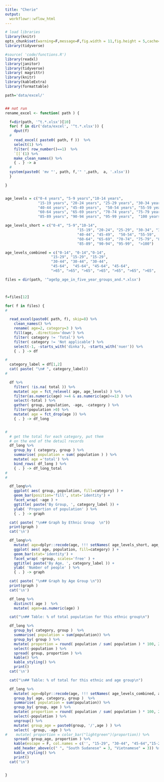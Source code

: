 ```yaml
---
title: "Cherie"
output:
  workflowr::wflow_html
---
```


<style>
img {
max-width: none;

    /* other options:
    max-width: 200%;
    max-width: 700px;
    max-width: 9in;
    max-width: 25cm;
    etc
    */
    }
</style>

```r

# load libraries
library(knitr)
opts_chunk$set(warning=F,message=F,fig.width = 11,fig.height = 5,cache=F, echo=FALSE)
library(tidyverse)

#source( 'code/functions.R')
library(readxl)
library(janitor)
library(tidyverse)
library( magrittr)
library(knitr)
library(kableExtra)
library(formattable)

```

```r
path='data/excel/'


## not run
rename_excel <- function( path ) {

  f=dir(path, '^t.*.xlsx')[10]
  for( f in dir('data/excel', '^t.*.xlsx')) {
    dput(f)
  #
    read_excel( paste0( path, f ))  %>%
    select(1) %>%
    filter( row_number()==1)  %>%
    `[[`(1) %>% 
    make_clean_names() %>%
    { . } -> a
  #
  system(paste0( 'mv "', path, f,'" ',path,  a, '.xlsx'))
  }  

}


age_levels = c("0-4 years", "5-9 years","10-14 years",
               "15-19 years", "20-24 years", "25-29 years", "30-34 years", "35-39 years",
               "40-44 years", "45-49 years",  "50-54 years", "55-59 years",
               "60-64 years", "65-69 years", "70-74 years", "75-79 years", "80-84 years",
               "85-89 years", "90-94 years", "95-99 years",  "100 years and over")

age_levels_short = c("0-4", "5-9","10-14",
                                 "15-19", "20-24", "25-29", "30-34", "35-39",
                                 "40-44", "45-49",  "50-54", "55-59",
                                 "60-64", "65-69", "70-74", "75-79", "80-84",
                                 "85-89", "90-94", "95-99",  ">100")

age_levels_combined = c("0-14", "0-14","0-14",
                     "15-29", "15-29", "15-29", 
                     "30-44", "30-44", "30-44", 
                     "45-64",  "45-64", "45-64", "45-64", 
                     ">65", ">65", ">65", ">65", ">65", ">65", ">65",  ">65")

files = dir(path, '^age5p_age_in_five_year_groups_and.*.xlsx')



f=files[12]

for( f in files) {
#

  read_excel(paste0( path, f), skip=8) %>%
    clean_names() %>% 
    rename( age=2, category=3 ) %>%
    fill(age, .direction='down') %>%
    filter( category != 'Total') %>%
    filter( category != 'Not applicable') %>%
    select(-1, -starts_with('dinka'), -starts_with('nuer')) %>%
    { . } -> df

#
  category_label = df[1,2]
  cat( paste( "\n# ", category_label))
#

  df %>%
    filter( !is.na( total )) %>%
    mutate( age = fct_relevel( age, age_levels) ) %>%
    filter(as.numeric(age) >=4 & as.numeric(age)<=13 ) %>%
    select(-total ) %>%
    gather( group, population, -age, -category ) %>% 
    filter(population >0) %>%
    mutate( age = fct_drop(age )) %>%
    { . } -> df_long


#
  # get the total for each category, put them
  # on the end of the detail records
  df_long %>%
    group_by ( category, group ) %>%
    summarise( population = sum( population ) ) %>%
    mutate( age ='total') %>%
    bind_rows( df_long ) %>% 
    { . } -> df_long_total
#
#

  df_long%>%
    ggplot( aes( group, population, fill=category) ) +
    geom_bar(position='fill', stat='identity') +
    facet_wrap( ~age ) +
    ggtitle( paste('By Group, ', category_label )) +
    ylab( 'Proportion of population' ) %>% 
    { . } -> graph

  cat( paste( "\n## Graph by Ethnic Group  \n"))
  print(graph )
  cat('\n')

  df_long%>%
    mutate( age=dplyr::recode(age, !!! setNames( age_levels_short, age_levels))) %>%
    ggplot( aes( age, population, fill=category) ) +
    geom_bar(stat='identity') +
    facet_wrap( ~group, scales='free' ) +
    ggtitle( paste('By Age, ', category_label )) +
    ylab( 'Number of people' ) %>% 
    { . } -> graph

  cat( paste( "\n## Graph by Age Group \n"))
  print(graph )
  cat('\n')

  df_long %>%
    distinct( age )  %>%
    mutate( agen=as.numeric(age) )  

  cat("\n## Table: % of total population for this ethnic group\n")

  df_long %>%
    group_by( category, group )  %>%
    summarise( population = sum(population)) %>%
    group_by( group ) %>%
    mutate( proportion = round( population / sum( population ) * 100, 2 )) %>% 
    select(-population ) %>%
    spread( group, proportion ) %>%
    kable() %>% 
    kable_styling() %>%
    print()
  cat('\n')

  cat("\n## Table: % of total for this ethnic and age group\n")

  df_long %>%
    mutate( age=dplyr::recode(age, !!! setNames( age_levels_combined, age_levels))) %>%
    group_by( age, category, group )  %>%
    summarise( population = sum(population)) %>%
    group_by( group, age ) %>%
    mutate( proportion = round( population / sum( population ) * 100, 2 )) %>% 
    select(-population ) %>%
    ungroup() %>%
    mutate( group_age = paste0(group, '/',age ) ) %>%
    select( -group, -age ) %>%
#    mutate( proportion = color_bar("lightgreen")(proportion)) %>%
    spread( group_age, proportion ) %>%
    kable(escape = F, col.names = c('', "15-29", "30-44", "45-64","15-29", "30-44", "45-64") )  %>%
    add_header_above(c(" ", "South Sudanese" = 3, "Vietnamese" = 3)) %>% 
    kable_styling() %>%
    print()
  cat('\n')


}


```


